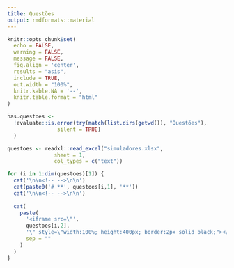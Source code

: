 ```yaml
---
title: Questões
output: rmdformats::material
---
```


<!--install and/or load all R packages-->
```r
knitr::opts_chunk$set(
  echo = FALSE,
  warning = FALSE,
  message = FALSE,
  fig.align = 'center',
  results = "asis",
  include = TRUE,
  out.width = "100%",
  knitr.kable.NA = '--',
  knitr.table.format = "html"
)
```

```r
has.questoes <-
  !evaluate::is.error(try(match(list.dirs(getwd()), "Questões"),
                silent = TRUE)
  )
```

```r
questoes <- readxl::read_excel("simuladores.xlsx",
               sheet = 1,
               col_types = c("text"))

for (i in 1:dim(questoes)[1]) {
  cat('\n\n<!-- -->\n\n')
  cat(paste0('# **', questoes[i,1], '**'))
  cat('\n\n<!-- -->\n\n')
  
  cat(
    paste(
      '<iframe src=\"',
      questoes[i,2],
      '\" style=\"width:100%; height:400px; border:2px solid black;"></iframe>',
      sep = ""
    )
  )
}
```

<br>
